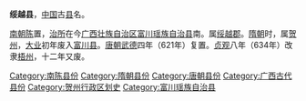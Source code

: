 '''绥越县'''，[[中国|中国]]古[[县|县]]名。

[[南朝陈|南朝陈]]置，[[治所|治所]]在今[[广西壮族自治区|广西壮族自治区]][[富川瑶族自治县|富川瑶族自治县]]南。属[[绥越郡|绥越郡]]。[[隋朝|隋朝]]时，属[[贺州_(隋朝)|贺州]]，[[大业_(年号)|大业]]初年废入[[富川县|富川县]]。[[唐朝|唐朝]][[武德|武德]]四年（621年）复置。[[貞觀_(唐朝)|贞观]]八年（634年）改隶[[梧州_(古代)|梧州]]，十二年又废。

{{广西行政区划小作品}}
{{DEFAULTSORT:S}}
[[Category:南陈县份|Category:南陈县份]]
[[Category:隋朝县份|Category:隋朝县份]]
[[Category:唐朝县份|Category:唐朝县份]]
[[Category:广西古代县份|Category:广西古代县份]]
[[Category:贺州行政区划史|Category:贺州行政区划史]]
[[Category:富川瑶族自治县|Category:富川瑶族自治县]]